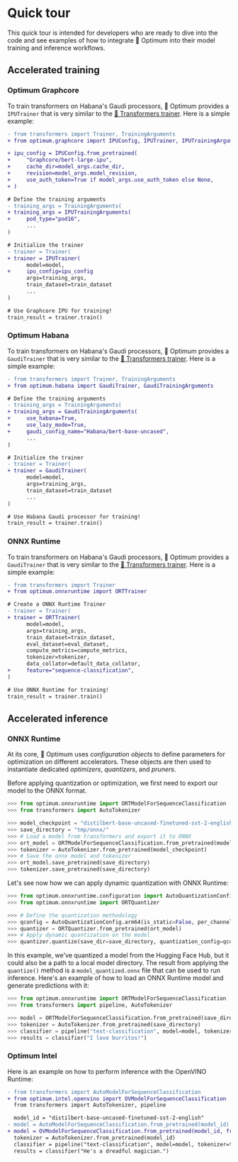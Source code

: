 <!--Copyright 2022 The HuggingFace Team. All rights reserved.

Licensed under the Apache License, Version 2.0 (the "License"); you may not use this file except in compliance with
the License. You may obtain a copy of the License at

http://www.apache.org/licenses/LICENSE-2.0

Unless required by applicable law or agreed to in writing, software distributed under the License is distributed on
an "AS IS" BASIS, WITHOUT WARRANTIES OR CONDITIONS OF ANY KIND, either express or implied. See the License for the
specific language governing permissions and limitations under the License.
-->

# Quick tour

This quick tour is intended for developers who are ready to dive into the code and see examples of how to integrate 🤗 Optimum into their model training and inference workflows.

## Accelerated training

### Optimum Graphcore

To train transformers on Habana's Gaudi processors, 🤗 Optimum provides a `IPUTrainer` that is very similar to the [🤗 Transformers trainer](https://huggingface.co/docs/transformers/main_classes/trainer). Here is a simple example:

```diff
- from transformers import Trainer, TrainingArguments
+ from optimum.graphcore import IPUConfig, IPUTrainer, IPUTrainingArguments

+ ipu_config = IPUConfig.from_pretrained(
+     "Graphcore/bert-large-ipu",
+     cache_dir=model_args.cache_dir,
+     revision=model_args.model_revision,
+     use_auth_token=True if model_args.use_auth_token else None,
+ )

# Define the training arguments
- training_args = TrainingArguments(
+ training_args = IPUTrainingArguments(
+     pod_type="pod16",
      ...
)

# Initialize the trainer
- trainer = Trainer(
+ trainer = IPUTrainer(
      model=model,
+     ipu_config=ipu_config
      args=training_args,
      train_dataset=train_dataset
      ...
)

# Use Graphcore IPU for training!
train_result = trainer.train()
```


### Optimum Habana

To train transformers on Habana's Gaudi processors, 🤗 Optimum provides a `GaudiTrainer` that is very similar to the [🤗 Transformers trainer](https://huggingface.co/docs/transformers/main_classes/trainer). Here is a simple example:

```diff
- from transformers import Trainer, TrainingArguments
+ from optimum.habana import GaudiTrainer, GaudiTrainingArguments

# Define the training arguments
- training_args = TrainingArguments(
+ training_args = GaudiTrainingArguments(
+     use_habana=True,
+     use_lazy_mode=True,
+     gaudi_config_name="Habana/bert-base-uncased",
      ...
)

# Initialize the trainer
- trainer = Trainer(
+ trainer = GaudiTrainer(
      model=model,
      args=training_args,
      train_dataset=train_dataset
      ...
)

# Use Habana Gaudi processor for training!
train_result = trainer.train()
```

### ONNX Runtime

To train transformers on Habana's Gaudi processors, 🤗 Optimum provides a `GaudiTrainer` that is very similar to the [🤗 Transformers trainer](https://huggingface.co/docs/transformers/main_classes/trainer). Here is a simple example:

```diff
- from transformers import Trainer
+ from optimum.onnxruntime import ORTTrainer

# Create a ONNX Runtime Trainer
- trainer = Trainer(
+ trainer = ORTTrainer(
      model=model,
      args=training_args,
      train_dataset=train_dataset,
      eval_dataset=eval_dataset,
      compute_metrics=compute_metrics,
      tokenizer=tokenizer,
      data_collator=default_data_collator,
+     feature="sequence-classification",
)

# Use ONNX Runtime for training!
train_result = trainer.train()
```


## Accelerated inference

### ONNX Runtime

At its core, 🤗 Optimum uses _configuration objects_ to define parameters for optimization on different accelerators. These objects are then used to instantiate dedicated _optimizers_, _quantizers_, and _pruners_.

Before applying quantization or optimization, we first need to export our model to the ONNX format.

```python
>>> from optimum.onnxruntime import ORTModelForSequenceClassification
>>> from transformers import AutoTokenizer

>>> model_checkpoint = "distilbert-base-uncased-finetuned-sst-2-english"
>>> save_directory = "tmp/onnx/"
>>> # Load a model from transformers and export it to ONNX
>>> ort_model = ORTModelForSequenceClassification.from_pretrained(model_checkpoint, from_transformers=True)
>>> tokenizer = AutoTokenizer.from_pretrained(model_checkpoint)
>>> # Save the onnx model and tokenizer
>>> ort_model.save_pretrained(save_directory)
>>> tokenizer.save_pretrained(save_directory)
```

Let's see now how we can apply dynamic quantization with ONNX Runtime:

```python
>>> from optimum.onnxruntime.configuration import AutoQuantizationConfig
>>> from optimum.onnxruntime import ORTQuantizer

>>> # Define the quantization methodology
>>> qconfig = AutoQuantizationConfig.arm64(is_static=False, per_channel=False)
>>> quantizer = ORTQuantizer.from_pretrained(ort_model)
>>> # Apply dynamic quantization on the model
>>> quantizer.quantize(save_dir=save_directory, quantization_config=qconfig)
```

In this example, we've quantized a model from the Hugging Face Hub, but it could also be a path to a local model directory. The result from applying the `quantize()` method is a `model_quantized.onnx` file that can be used to run inference. Here's an example of how to load an ONNX Runtime model and generate predictions with it:

```python
>>> from optimum.onnxruntime import ORTModelForSequenceClassification
>>> from transformers import pipeline, AutoTokenizer

>>> model = ORTModelForSequenceClassification.from_pretrained(save_directory, file_name="model_quantized.onnx")
>>> tokenizer = AutoTokenizer.from_pretrained(save_directory)
>>> classifier = pipeline("text-classification", model=model, tokenizer=tokenizer)
>>> results = classifier("I love burritos!")
```

### Optimum Intel

Here is an example on how to perform inference with the OpenVINO Runtime:

```diff
- from transformers import AutoModelForSequenceClassification
+ from optimum.intel.openvino import OVModelForSequenceClassification
  from transformers import AutoTokenizer, pipeline

  model_id = "distilbert-base-uncased-finetuned-sst-2-english"
- model = AutoModelForSequenceClassification.from_pretrained(model_id)
+ model = OVModelForSequenceClassification.from_pretrained(model_id, from_transformers=True)
  tokenizer = AutoTokenizer.from_pretrained(model_id)
  classifier = pipeline("text-classification", model=model, tokenizer=tokenizer)
  results = classifier("He's a dreadful magician.")
```